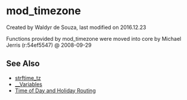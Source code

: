 
# mod_timezone 

 Created by  Waldyr de Souza, last modified on 2016.12.23

Functions provided by mod\_timezone were moved into core by Michael Jerris (r:54ef5547) @ 2008-09-29 

## See Also

* [strftime\_tz](./mod-dptools/6586522.mdx#about)
* [\_\_Variables](../Dialplan/Variables-Archive/x__Variables_6587314.mdx)
* [Time of Day and Holiday Routing](../Dialplan/Time-of-Day-and-Holiday-Routing_6586868.mdx#about)

  

